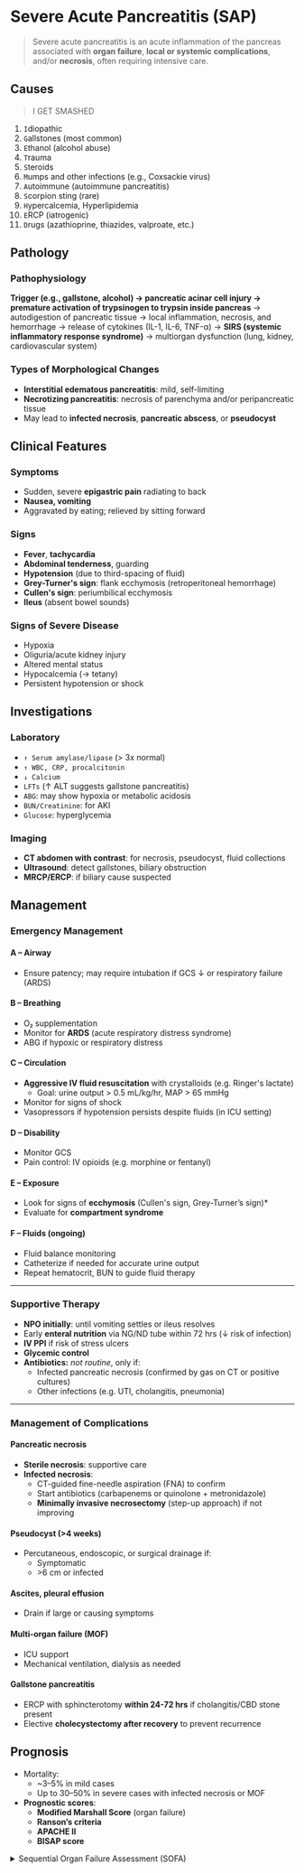 # Severe Acute Pancreatitis (SAP)

> Severe acute pancreatitis is an acute inflammation of the pancreas associated with **organ failure**, **local or systemic complications**, and/or **necrosis**, often requiring intensive care.

## Causes

> I GET SMASHED

1. `I`diopathic
1. `G`allstones (most common)
1. `E`thanol (alcohol abuse)
1. `T`rauma
1. `S`teroids
1. `M`umps and other infections (e.g., Coxsackie virus)
1. `A`utoimmune (autoimmune pancreatitis)
1. `S`corpion sting (rare)
1. `H`ypercalcemia, Hyperlipidemia
1. `E`RCP (iatrogenic)
1. `D`rugs (azathioprine, thiazides, valproate, etc.)

## Pathology

### Pathophysiology

**Trigger (e.g., gallstone, alcohol) → pancreatic acinar cell injury → premature activation of trypsinogen to trypsin inside pancreas**
→ autodigestion of pancreatic tissue
→ local inflammation, necrosis, and hemorrhage
→ release of cytokines (IL-1, IL-6, TNF-α)
→ **SIRS (systemic inflammatory response syndrome)**
→ multiorgan dysfunction (lung, kidney, cardiovascular system)

### Types of Morphological Changes

- **Interstitial edematous pancreatitis**: mild, self-limiting
- **Necrotizing pancreatitis**: necrosis of parenchyma and/or peripancreatic tissue
- May lead to **infected necrosis**, **pancreatic abscess**, or **pseudocyst**

## Clinical Features

### Symptoms

- Sudden, severe **epigastric pain** radiating to back
- **Nausea, vomiting**
- Aggravated by eating; relieved by sitting forward

### Signs

- **Fever**, **tachycardia**
- **Abdominal tenderness**, guarding
- **Hypotension** (due to third-spacing of fluid)
- **Grey-Turner's sign**: flank ecchymosis (retroperitoneal hemorrhage)
- **Cullen's sign**: periumbilical ecchymosis
- **Ileus** (absent bowel sounds)

### Signs of Severe Disease

- Hypoxia
- Oliguria/acute kidney injury
- Altered mental status
- Hypocalcemia (→ tetany)
- Persistent hypotension or shock

## Investigations

### Laboratory

- `↑ Serum amylase/lipase` (> 3x normal)
- `↑ WBC, CRP, procalcitonin`
- `↓ Calcium`
- `LFTs` (↑ ALT suggests gallstone pancreatitis)
- `ABG`: may show hypoxia or metabolic acidosis
- `BUN/Creatinine`: for AKI
- `Glucose`: hyperglycemia

### Imaging

- **CT abdomen with contrast**: for necrosis, pseudocyst, fluid collections
- **Ultrasound**: detect gallstones, biliary obstruction
- **MRCP/ERCP**: if biliary cause suspected

## Management

### Emergency Management

#### A – Airway

- Ensure patency; may require intubation if GCS ↓ or respiratory failure (ARDS)

#### B – Breathing

- O₂ supplementation
- Monitor for **ARDS** (acute respiratory distress syndrome)
- ABG if hypoxic or respiratory distress

#### C – Circulation

- **Aggressive IV fluid resuscitation** with crystalloids (e.g. Ringer's lactate)
  - Goal: urine output > 0.5 mL/kg/hr, MAP > 65 mmHg
- Monitor for signs of shock
- Vasopressors if hypotension persists despite fluids (in ICU setting)

#### D – Disability

- Monitor GCS
- Pain control: IV opioids (e.g. morphine or fentanyl)

#### E – Exposure

- Look for signs of **ecchymosis** (Cullen's sign, Grey-Turner’s sign)\*
- Evaluate for **compartment syndrome**

#### F – Fluids (ongoing)

- Fluid balance monitoring
- Catheterize if needed for accurate urine output
- Repeat hematocrit, BUN to guide fluid therapy

---

### Supportive Therapy

- **NPO initially**: until vomiting settles or ileus resolves
- Early **enteral nutrition** via NG/ND tube within 72 hrs (↓ risk of infection)
- **IV PPI** if risk of stress ulcers
- **Glycemic control**
- **Antibiotics:** _not routine_, only if:
  - Infected pancreatic necrosis (confirmed by gas on CT or positive cultures)
  - Other infections (e.g. UTI, cholangitis, pneumonia)

---

### Management of Complications

#### Pancreatic necrosis

- **Sterile necrosis**: supportive care
- **Infected necrosis**:
  - CT-guided fine-needle aspiration (FNA) to confirm
  - Start antibiotics (carbapenems or quinolone + metronidazole)
  - **Minimally invasive necrosectomy** (step-up approach) if not improving

#### Pseudocyst (>4 weeks)

- Percutaneous, endoscopic, or surgical drainage if:
  - Symptomatic
  - \>6 cm or infected

#### Ascites, pleural effusion

- Drain if large or causing symptoms

#### Multi-organ failure (MOF)

- ICU support
- Mechanical ventilation, dialysis as needed

#### Gallstone pancreatitis

- ERCP with sphincterotomy **within 24-72 hrs** if cholangitis/CBD stone present
- Elective **cholecystectomy after recovery** to prevent recurrence

## Prognosis

- Mortality:
  - \~3–5% in mild cases
  - Up to 30–50% in severe cases with infected necrosis or MOF
- **Prognostic scores**:
  - **Modified Marshall Score** (organ failure)
  - **Ranson’s criteria**
  - **APACHE II**
  - **BISAP score**

<details>
<summary>Sequential Organ Failure Assessment (SOFA)</summary>

| Organ System       | Parameters                  |
| ------------------ | --------------------------- |
| **Respiratory**    | PaO₂/FiO₂ ratio             |
| **Cardiovascular** | MAP and use of vasopressors |
| **Renal**          | Creatinine or urine output  |
| **Liver**          | Bilirubin                   |
| **Coagulation**    | Platelet count              |
| **Neurological**   | GCS (Glasgow Coma Scale)    |

Total score ≥ 6–9 = poor prognosis

</details>

